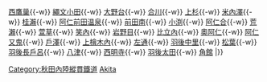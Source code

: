 {{鐵道路線|
| 模板名稱 = 秋田內陸線
| 名稱 = <small>[[秋田內陸縱貫鐵道]]</small> [[秋田內陸線]]（微笑鐵道秋田內陸線）
| 代表色 = red
| 背景顏色 = #FFFFFF
| 車站列表 = [[鷹之巢站|鷹巢]]{{-w}} [[西鷹巢站|西鷹巢]]{{-w}} [[繩文小田站|繩文小田]]{{-w}} [[大野台站|大野台]]{{-w}} [[合川站 (日本)|合川]]{{-w}} [[上杉站|上杉]]{{-w}} [[米內澤站|米內澤]]{{-w}} [[桂瀨站|桂瀨]]{{-w}} [[阿仁前田温泉站|阿仁前田温泉]]{{-w}} [[前田南站|前田南]]{{-w}} [[小渕站|小渕]]{{-w}} [[阿仁合站|阿仁合]]{{-w}} [[荒瀨站|荒瀨]]{{-w}} [[萱草站|萱草]]{{-w}} [[笑內站|笑內]]{{-w}} [[岩野目站|岩野目]]{{-w}} [[比立內站|比立內]]{{-w}} [[奧阿仁站|奧阿仁]]{{-w}} [[阿仁又鬼站|阿仁又鬼]]{{-w}} [[戶澤站|戶澤]]{{-w}} [[上檜木內站|上檜木內]]{{-w}} [[左通站|左通]]{{-w}} [[羽後中里站|羽後中里]]{{-w}} [[松葉站|松葉]]{{-w}} [[羽後長戶呂站|羽後長戶呂]]{{-w}} [[八津站|八津]]{{-w}} [[西明寺站|西明寺]]{{-w}} [[羽後太田站|羽後太田]]{{-w}} [[角館站|角館]]
|}}<noinclude>
[[Category:秋田內陸縱貫鐵道]]
[[Category:日本鐵路路線模板|Akita]]

</noinclude>